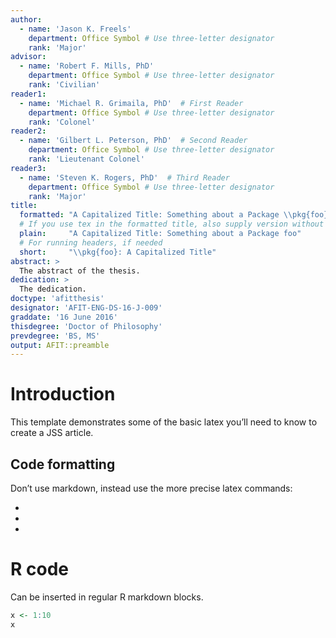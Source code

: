 ```yaml
---
author:
  - name: 'Jason K. Freels'
    department: Office Symbol # Use three-letter designator
    rank: 'Major'
advisor:
  - name: 'Robert F. Mills, PhD'
    department: Office Symbol # Use three-letter designator
    rank: 'Civilian'
reader1:
  - name: 'Michael R. Grimaila, PhD'  # First Reader
    department: Office Symbol # Use three-letter designator
    rank: 'Colonel'
reader2:
  - name: 'Gilbert L. Peterson, PhD'  # Second Reader
    department: Office Symbol # Use three-letter designator
    rank: 'Lieutenant Colonel'
reader3:
  - name: 'Steven K. Rogers, PhD'  # Third Reader
    department: Office Symbol # Use three-letter designator
    rank: 'Major'
title:
  formatted: "A Capitalized Title: Something about a Package \\pkg{foo}"
  # If you use tex in the formatted title, also supply version without
  plain:     "A Capitalized Title: Something about a Package foo"
  # For running headers, if needed
  short:     "\\pkg{foo}: A Capitalized Title"
abstract: >
  The abstract of the thesis.
dedication: >
  The dedication.
doctype: 'afitthesis'
designator: 'AFIT-ENG-DS-16-J-009'
graddate: '16 June 2016'
thisdegree: 'Doctor of Philosophy'
prevdegree: 'BS, MS'
output: AFIT::preamble
---
```


# Introduction

This template demonstrates some of the basic latex you'll need to know to create a JSS article.

## Code formatting

Don't use markdown, instead use the more precise latex commands:

* \proglang{Java}
* \pkg{plyr}
* \code{print("abc")}

# R code

Can be inserted in regular R markdown blocks.

```r
x <- 1:10
x
```
